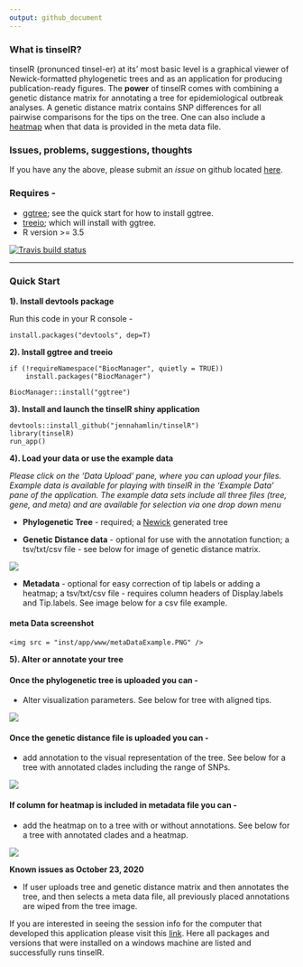 ```yaml
---
output: github_document
---
```


### What is tinselR?

tinselR (pronunced tinsel-er) at its' most basic level is a graphical viewer of
Newick-formatted phylogenetic trees and as an application for producing
publication-ready figures. The **power** of tinselR comes with combining a
genetic distance matrix for annotating a tree for epidemiological outbreak
analyses. A genetic distance matrix contains SNP differences for all pairwise
comparisons for the tips on the tree. One can also include a 
[heatmap](https://yulab-smu.top/treedata-book/chapter7.html) when that data is
provided in the meta data file.

### Issues, problems, suggestions, thoughts

If you have any the above, please submit an *issue* on github located 
[here](https://github.com/jennahamlin/tinselR/issues).

### Requires - 
 - [ggtree](https://bioconductor.org/packages/release/bioc/html/ggtree.html); 
 see the quick start for how to install ggtree. 
 - [treeio](http://bioconductor.org/packages/release/bioc/html/treeio.html); 
 which will install with ggtree.
 - R version >= 3.5


<!-- badges: start -->
[![Travis build status](https://travis-ci.org/jennahamlin/tinselR.svg?branch=master)](https://travis-ci.org/jennahamlin/tinselR)
<!-- badges: end -->
<hr>

### Quick Start 

**1). Install devtools package** 

Run this code in your R console -     

`install.packages("devtools", dep=T)`

**2). Install ggtree and treeio**
```
if (!requireNamespace("BiocManager", quietly = TRUE))
    install.packages("BiocManager")

BiocManager::install("ggtree")
```

**3). Install and launch the tinselR shiny application**


```
devtools::install_github("jennahamlin/tinselR")
library(tinselR)
run_app()
```

**4). Load your data or use the example data**  

*Please click on the 'Data Upload' pane, where you can upload your files.*
*Example data is available for playing with tinselR in the 'Example Data' pane* 
*of the application. The example data sets include all three files (tree,* 
*gene, and meta) and are available for selection via one drop down menu* 

* **Phylogenetic Tree** - required; a 
[Newick](https://en.wikipedia.org/wiki/Newick_format) generated tree 

* **Genetic Distance data** - optional for use with the annotation function;
a tsv/txt/csv file - see below for image of genetic distance matrix.

<img src="'man/figures/geneDistanceExample.PNG">



* **Metadata** - optional for easy correction of tip labels or adding a heatmap;
a tsv/txt/csv file - requires column headers of Display.labels and Tip.labels.
See image below for a csv file example.

<p>

<h4> meta Data screenshot </h4>
    <img src = "inst/app/www/metaDataExample.PNG" />
</p>

**5). Alter or annotate your tree**  

#### Once the phylogenetic tree is uploaded you can -
* Alter visualization parameters. See below for tree with aligned tips.  

<p>
    <img src = "inst/app/www/Slide4.PNG" />
</p>

#### Once the genetic distance file is uploaded you can -
* add annotation to the visual representation of the tree. See below for a tree
with annotated clades including the range of SNPs. 

<p>
    <img src = "inst/app/www/Slide5.PNG" />
</p>

#### If column for heatmap is included in metadata file you can -
* add the heatmap on to a tree with or without annotations. See below for a tree
with annotated clades and a heatmap. 

<p>
    <img src ="inst/app/www/Slide6.PNG" />
</p>


**Known issues as October 23, 2020**

- If user uploads tree and genetic distance matrix and then annotates the tree, 
and then selects a meta data file, all previously placed annotations are wiped
from the tree image. 

If you are interested in seeing the session info for the computer that developed
this application please visit this 
[link](https://github.com/jennahamlin/tinselR/issues/4). Here all packages and
versions that were installed on a windows machine are listed and successfully
runs tinselR. 
